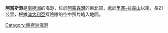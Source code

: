 '''阿當斯港'''是[[南極洲|南極洲]]的海港，位於[[阿蒙森灣_(南極洲)|阿蒙森灣]]的東北部，處於[[里塞-拉森山|里塞-拉森山]]以南，長21公里，根據[[澳大利亞|澳大利亞]]探險隊的空中照片繪入地圖。

{{coord|66|50|S|50|30|E|scale:1000000|display=title}}

{{Antarctica-geo-stub}}
[[Category:南極洲海港|Category:南極洲海港]]
